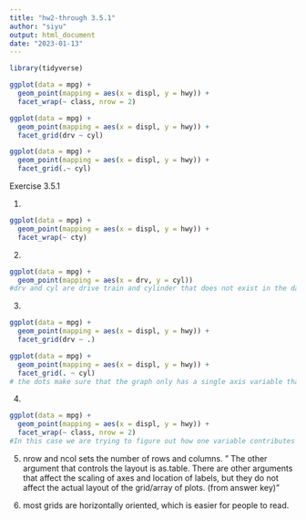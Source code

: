 ```yaml
---
title: "hw2-through 3.5.1"
author: "siyu"
output: html_document
date: "2023-01-13"
---
```


```r
library(tidyverse)
```

```r
ggplot(data = mpg) + 
  geom_point(mapping = aes(x = displ, y = hwy)) + 
  facet_wrap(~ class, nrow = 2)
```

```r
ggplot(data = mpg) + 
  geom_point(mapping = aes(x = displ, y = hwy)) + 
  facet_grid(drv ~ cyl)
```

```r
ggplot(data = mpg) + 
  geom_point(mapping = aes(x = displ, y = hwy)) + 
  facet_grid(.~ cyl)
```

Exercise 3.5.1

1.  

```r
ggplot(data = mpg) + 
  geom_point(mapping = aes(x = displ, y = hwy)) + 
  facet_wrap(~ cty)
```

2.  

```r
ggplot(data = mpg) + 
  geom_point(mapping = aes(x = drv, y = cyl))
#drv and cyl are drive train and cylinder that does not exist in the data set. 
```

3. 
```r
ggplot(data = mpg) + 
  geom_point(mapping = aes(x = displ, y = hwy)) +
  facet_grid(drv ~ .)

ggplot(data = mpg) + 
  geom_point(mapping = aes(x = displ, y = hwy)) +
  facet_grid(. ~ cyl)
# the dots make sure that the graph only has a single axis variable that will be used for for all the plots. 
```

4. 
```r
ggplot(data = mpg) + 
  geom_point(mapping = aes(x = displ, y = hwy)) + 
  facet_wrap(~ class, nrow = 2)
#In this case we are trying to figure out how one variable contributes to the divergence of that cluster. Too many colors can be confusing. Faceting makes the data clearer. 
```

5. 
nrow and ncol sets the number of rows and columns. 
" The other argument that controls the layout is as.table. There are other arguments that affect the scaling of axes and location of labels, but they do not affect the actual layout of the grid/array of plots. (from answer key)"

6. 
most grids are horizontally oriented, which is easier for people to read. 
